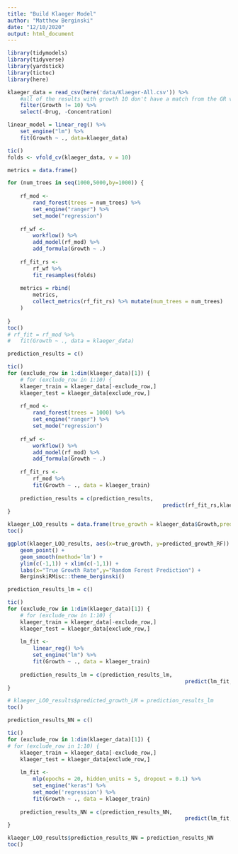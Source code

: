 ```yaml
---
title: "Build Klaeger Model"
author: "Matthew Berginski"
date: "12/10/2020"
output: html_document
---
```


```r
library(tidymodels)
library(tidyverse)
library(yardstick)
library(tictoc)
library(here)
```


```r
klaeger_data = read_csv(here('data/Klaeger-All.csv')) %>%
	#all of the results with growth 10 don't have a match from the GR vals, remove them
	filter(Growth != 10) %>%
	select(-Drug, -Concentration)

linear_model = linear_reg() %>% 
	set_engine("lm") %>%
	fit(Growth ~ ., data=klaeger_data)


```

```r
tic()
folds <- vfold_cv(klaeger_data, v = 10)

metrics = data.frame()

for (num_trees in seq(1000,5000,by=1000)) {
	
	rf_mod <- 
		rand_forest(trees = num_trees) %>% 
		set_engine("ranger") %>% 
		set_mode("regression")
	
	rf_wf <- 
		workflow() %>%
		add_model(rf_mod) %>%
		add_formula(Growth ~ .)
	
	rf_fit_rs <-
		rf_wf %>%
		fit_resamples(folds)
	
	metrics = rbind(
		metrics,
		collect_metrics(rf_fit_rs) %>% mutate(num_trees = num_trees)
	)
	
}
toc()
# rf_fit = rf_mod %>%
# 	fit(Growth ~ ., data = klaeger_data)

```

```r
prediction_results = c()

tic()
for (exclude_row in 1:dim(klaeger_data)[1]) {
	# for (exclude_row in 1:10) {
	klaeger_train = klaeger_data[-exclude_row,]
	klaeger_test = klaeger_data[exclude_row,]
	
	rf_mod <- 
		rand_forest(trees = 1000) %>% 
		set_engine("ranger") %>% 
		set_mode("regression")
	
	rf_wf <- 
		workflow() %>%
		add_model(rf_mod) %>%
		add_formula(Growth ~ .)
	
	rf_fit_rs <-
		rf_mod %>%
		fit(Growth ~ ., data = klaeger_train)
	
	prediction_results = c(prediction_results,
												 predict(rf_fit_rs,klaeger_test)$.pred)
}

klaeger_LOO_results = data.frame(true_growth = klaeger_data$Growth,predicted_growth_RF = prediction_results)
toc()
```

```r

ggplot(klaeger_LOO_results, aes(x=true_growth, y=predicted_growth_RF)) + 
	geom_point() +
	geom_smooth(method='lm') +
	ylim(c(-1,1)) + xlim(c(-1,1)) +
	labs(x="True Growth Rate",y="Random Forest Prediction") +
	BerginskiRMisc::theme_berginski()

```

```r
prediction_results_lm = c()

tic()
for (exclude_row in 1:dim(klaeger_data)[1]) {
	# for (exclude_row in 1:10) {
	klaeger_train = klaeger_data[-exclude_row,]
	klaeger_test = klaeger_data[exclude_row,]
	
	lm_fit <- 
		linear_reg() %>% 
		set_engine("lm") %>%
		fit(Growth ~ ., data = klaeger_train)
	
	prediction_results_lm = c(prediction_results_lm,
														predict(lm_fit,klaeger_test)$.pred)
}

# klaeger_LOO_results$predicted_growth_LM = prediction_results_lm
toc()
```

```r
prediction_results_NN = c()

tic()
for (exclude_row in 1:dim(klaeger_data)[1]) {
# for (exclude_row in 1:10) {
	klaeger_train = klaeger_data[-exclude_row,]
	klaeger_test = klaeger_data[exclude_row,]
	
	lm_fit <- 
		mlp(epochs = 20, hidden_units = 5, dropout = 0.1) %>%
		set_engine("keras") %>%
		set_mode('regression') %>%
		fit(Growth ~ ., data = klaeger_train)
	
	prediction_results_NN = c(prediction_results_NN,
														predict(lm_fit,klaeger_test)$.pred)
}

klaeger_LOO_results$prediction_results_NN = prediction_results_NN
toc()
```



